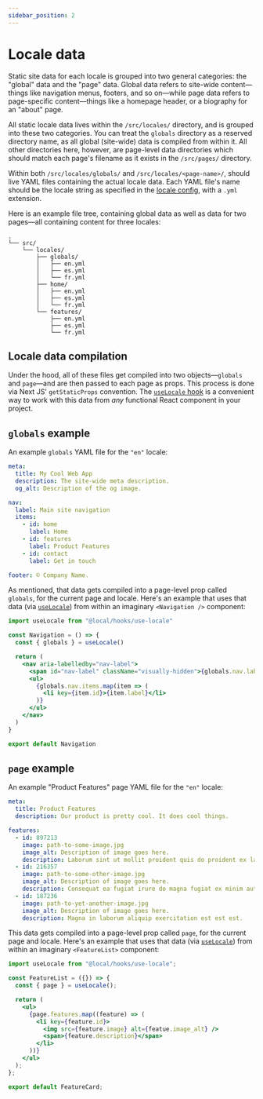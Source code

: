 ```yaml
---
sidebar_position: 2
---
```


# Locale data

Static site data for each locale is grouped into two general categories: the "global" data and the "page" data. Global data refers to site-wide content—things like navigation menus, footers, and so on—while page data refers to page-specific content—things like a homepage header, or a biography for an "about" page.

All static locale data lives within the `/src/locales/` directory, and is grouped into these two categories. You can treat the `globals` directory as a reserved directory name, as all global (site-wide) data is compiled from within it. All other directories here, however, are page-level data directories which should match each page's filename as it exists in the `/src/pages/` directory.

Within both `/src/locales/globals/` and `/src/locales/<page-name>/`, should live YAML files containing the actual locale data. Each YAML file's name should be the locale string as specified in the [locale config](./configuration#locales), with a `.yml` extension.

Here is an example file tree, containing global data as well as data for two pages—all containing content for three locales:

```
.
└── src/
    └── locales/
        ├── globals/
        │   ├── en.yml
        │   ├── es.yml
        │   └── fr.yml
        ├── home/
        │   ├── en.yml
        │   ├── es.yml
        │   └── fr.yml
        └── features/
            ├── en.yml
            ├── es.yml
            └── fr.yml
```

## Locale data compilation

Under the hood, all of these files get compiled into two objects—`globals` and `page`—and are then passed to each page as props. This process is done via Next JS' `getStaticProps` convention. The [`useLocale` hook](./use-locale-hook) is a convenient way to work with this data from _any_ functional React component in your project.

## `globals` example

An example `globals` YAML file for the `"en"` locale:

```yml title=/src/locales/globals/en.yml
meta:
  title: My Cool Web App
  description: The site-wide meta description.
  og_alt: Description of the og image.

nav:
  label: Main site navigation
  items:
    - id: home
      label: Home
    - id: features
      label: Product Features
    - id: contact
      label: Get in touch

footer: © Company Name.
```

As mentioned, that data gets compiled into a page-level prop called `globals`, for the current page and locale. Here's an example that uses that data (via [`useLocale`](./use-locale-hook)) from within an imaginary `<Navigation />` component:

```jsx title=/src/components/navigation.js
import useLocale from "@local/hooks/use-locale"

const Navigation = () => {
  const { globals } = useLocale()

  return (
    <nav aria-labelledby="nav-label">
      <span id="nav-label" className="visually-hidden">{globals.nav.label}</span>
      <ul>
        {globals.nav.items.map(item => (
          <li key={item.id}>{item.label}</li>
        )}
      </ul>
    </nav>
  )
}

export default Navigation
```

## `page` example

An example "Product Features" page YAML file for the `"en"` locale:

```yml title=/src/locales/features/en.yml
meta:
  title: Product Features
  description: Our product is pretty cool. It does cool things.

features:
  - id: 897213
    image: path-to-some-image.jpg
    image_alt: Description of image goes here.
    description: Laborum sint ut mollit proident quis do proident ex laboris sint nisi.
  - id: 216357
    image: path-to-some-other-image.jpg
    image_alt: Description of image goes here.
    description: Consequat ea fugiat irure do magna fugiat ex minim aute proident ullamco.
  - id: 187236
    image: path-to-yet-another-image.jpg
    image_alt: Description of image goes here.
    description: Magna in laborum aliquip exercitation est est est.
```

This data gets compiled into a page-level prop called `page`, for the current page and locale. Here's an example that uses that data (via [`useLocale`](./use-locale-hook)) from within an imaginary `<FeatureList>` component:

```jsx title=/src/components/feature-list.js
import useLocale from "@local/hooks/use-locale";

const FeatureList = ({}) => {
  const { page } = useLocale();

  return (
    <ul>
      {page.features.map((feature) => (
        <li key={feature.id}>
          <img src={feature.image} alt={featue.image_alt} />
          <span>{feature.description}</span>
        </li>
      ))}
    </ul>
  );
};

export default FeatureCard;
```
